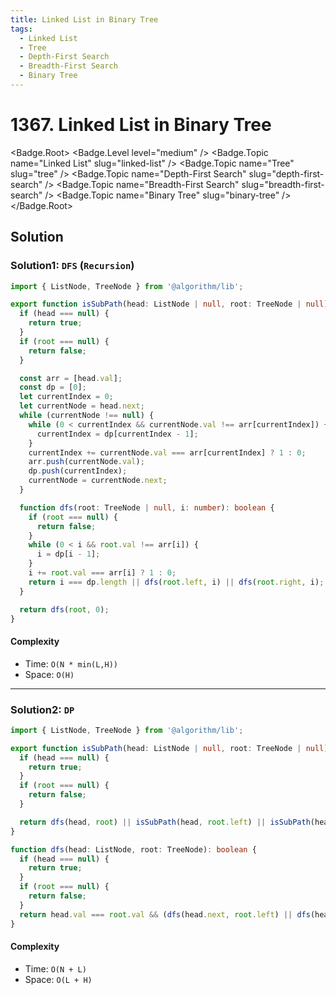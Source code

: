 ```yaml
---
title: Linked List in Binary Tree
tags:
  - Linked List
  - Tree
  - Depth-First Search
  - Breadth-First Search
  - Binary Tree
---
```


# 1367. Linked List in Binary Tree

<Badge.Root>
  <Badge.Level level="medium" />
  <Badge.Topic name="Linked List" slug="linked-list" />
  <Badge.Topic name="Tree" slug="tree" />
  <Badge.Topic name="Depth-First Search" slug="depth-first-search" />
  <Badge.Topic name="Breadth-First Search" slug="breadth-first-search" />
  <Badge.Topic name="Binary Tree" slug="binary-tree" />
</Badge.Root>

## Solution

### Solution1: `DFS` (`Recursion`)

```typescript filename="solution.ts" copy
import { ListNode, TreeNode } from '@algorithm/lib';

export function isSubPath(head: ListNode | null, root: TreeNode | null): boolean {
  if (head === null) {
    return true;
  }
  if (root === null) {
    return false;
  }

  const arr = [head.val];
  const dp = [0];
  let currentIndex = 0;
  let currentNode = head.next;
  while (currentNode !== null) {
    while (0 < currentIndex && currentNode.val !== arr[currentIndex]) {
      currentIndex = dp[currentIndex - 1];
    }
    currentIndex += currentNode.val === arr[currentIndex] ? 1 : 0;
    arr.push(currentNode.val);
    dp.push(currentIndex);
    currentNode = currentNode.next;
  }

  function dfs(root: TreeNode | null, i: number): boolean {
    if (root === null) {
      return false;
    }
    while (0 < i && root.val !== arr[i]) {
      i = dp[i - 1];
    }
    i += root.val === arr[i] ? 1 : 0;
    return i === dp.length || dfs(root.left, i) || dfs(root.right, i);
  }

  return dfs(root, 0);
}
```

#### Complexity

- Time: `O(N * min(L,H))`
- Space: `O(H)`

---

### Solution2: `DP`

```typescript filename="solution.ts" copy
import { ListNode, TreeNode } from '@algorithm/lib';

export function isSubPath(head: ListNode | null, root: TreeNode | null): boolean {
  if (head === null) {
    return true;
  }
  if (root === null) {
    return false;
  }

  return dfs(head, root) || isSubPath(head, root.left) || isSubPath(head, root.right);
}

function dfs(head: ListNode, root: TreeNode): boolean {
  if (head === null) {
    return true;
  }
  if (root === null) {
    return false;
  }
  return head.val === root.val && (dfs(head.next, root.left) || dfs(head.next, root.right));
}
```

#### Complexity

- Time: `O(N + L)`
- Space: `O(L + H)`

<ProblemLink
  codingSite="leetcode"
  href="https://leetcode.com/problems/linked-list-in-binary-tree"
  title="Linked List in Binary Tree"
/>
